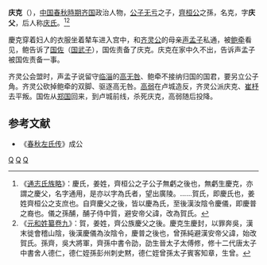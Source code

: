 {{Infobox 先秦人物
|image       = 
|姓= 姜
|名= 克
|氏= 庆氏
|zi          = 
|hao         = 
|官位= [[齐国|齐国]]大夫
|nickname    = 
|nickzi      = 
|posthumous  = 
|国家= [[齐国|齐国]]
|名称= 庆克
|hometown    = 
|birth       = 
|death       = 
|honor       = 
|父= [[公子无亏|公子无亏]]
|spouse       = 
|子女= [[庆封|庆封]]、庆佐
}}
'''庆克'''（{{bd|？||前574年||catIdx=X}}），[[中国|中国]][[春秋時期|春秋時期]][[齐国|齐国]]政治人物，[[公子无亏|公子无亏]]之子，[[齊桓公|齊桓公]]之孫，名克，字'''庆父'''，后人称[[庆氏|庆氏]]。<ref>《[[s:通志_(四庫全書本)/卷027|通志氏族略]]》：慶氏，姜姓，齊桓公之子公子無虧之後也，無虧生慶克，亦謂之慶父，名字通用，是亦以字為氏者，望出廣陵。......賀氏，即慶氏也，姜姓齊桓公之支庶也。自齊慶父之後，皆以慶為氏，至後漢汝陰令慶儀，即慶普之裔也。儀之孫酺，酺子侍中質，避安帝父諱，改為賀氏。</ref><ref>《[[s:元和姓纂_(四庫全書本)/卷09|元和姓纂卷九]]》：賀，姜姓，齊公族慶父之後。慶克生慶封，以罪奔吳，漢末徙會稽山陰，後漢慶儀為汝陰令，慶普之後也，曾孫純避漢安帝父諱，始改賀氏。孫齊，吳大將軍，齊孫中書令劭，劭生晉太子太傅修，修十二代唐太子中書舍人德仁，德仁姪孫彭州刺史黙，德仁姪曾孫太子賓客知章，生曾。</ref>

慶克穿着妇人的衣服坐着辇车进入宫中，和[[齐灵公|齐灵公]]的母亲[[声孟子|声孟子]]私通，被[[鲍牵|鲍牵]]看见，鲍告诉了[[国佐|国佐]]（[[国武子|国武子]]），国佐责备了庆克。庆克在家中久不出，告诉声孟子被国佐责备一事。

齐灵公会盟时，声孟子说留守[[临淄|临淄]]的[[高无咎|高无咎]]、鲍牵不接纳归国的国君，要另立公子角。齐灵公砍掉鲍牵的双脚、驱逐高无咎。[[高弱|高弱]]在卢城造反，齐灵公派庆克、[[崔杼|崔杼]]去平叛。国佐从[[郑国|郑国]]回来，到卢城前线，杀死庆克，高弱随后投降。
  
==参考文献==
*《[[春秋左氏传|春秋左氏传]]》成公
  
[[Category:春秋战国政治人物|Q]]
[[Category:春秋人|Q]]
[[Category:齐国人|Q]]